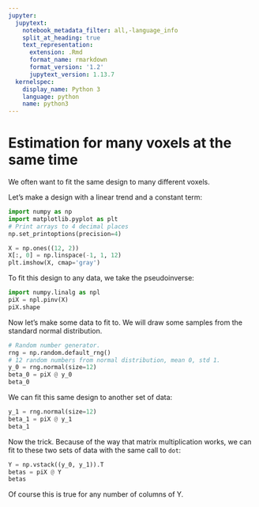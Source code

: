 ```yaml
---
jupyter:
  jupytext:
    notebook_metadata_filter: all,-language_info
    split_at_heading: true
    text_representation:
      extension: .Rmd
      format_name: rmarkdown
      format_version: '1.2'
      jupytext_version: 1.13.7
  kernelspec:
    display_name: Python 3
    language: python
    name: python3
---
```


# Estimation for many voxels at the same time

We often want to fit the same design to many different voxels.

Let’s make a design with a linear trend and a constant term:

```python
import numpy as np
import matplotlib.pyplot as plt
# Print arrays to 4 decimal places
np.set_printoptions(precision=4)
```

```python
X = np.ones((12, 2))
X[:, 0] = np.linspace(-1, 1, 12)
plt.imshow(X, cmap='gray')
```

To fit this design to any data, we take the pseudoinverse:

```python
import numpy.linalg as npl
piX = npl.pinv(X)
piX.shape
```

Now let’s make some data to fit to. We will draw some samples from the standard
normal distribution.

```python
# Random number generator.
rng = np.random.default_rng()
# 12 random numbers from normal distribution, mean 0, std 1.
y_0 = rng.normal(size=12)
beta_0 = piX @ y_0
beta_0
```

We can fit this same design to another set of data:

```python
y_1 = rng.normal(size=12)
beta_1 = piX @ y_1
beta_1
```

Now the trick. Because of the way that matrix multiplication works, we can fit
to these two sets of data with the same call to `dot`:

```python
Y = np.vstack((y_0, y_1)).T
betas = piX @ Y
betas
```

Of course this is true for any number of columns of Y.

